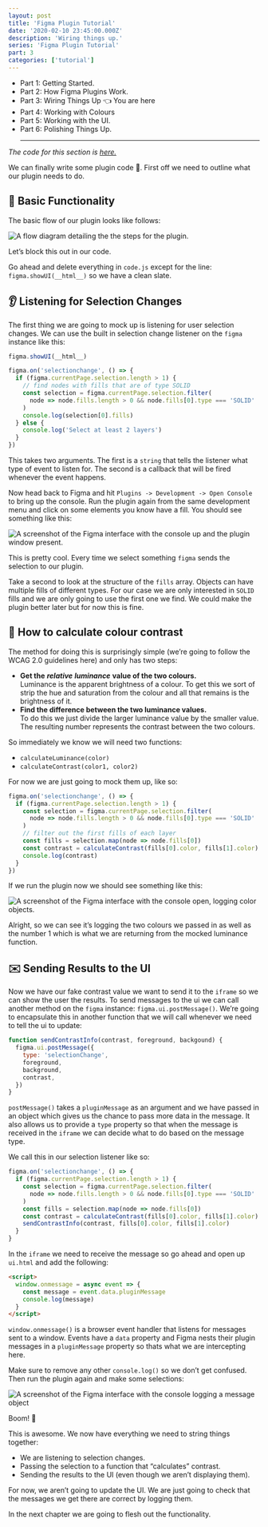 ```yaml
---
layout: post
title: 'Figma Plugin Tutorial'
date: '2020-02-10 23:45:00.000Z'
description: 'Wiring things up.'
series: 'Figma Plugin Tutorial'
part: 3
categories: ['tutorial']
---
```


- Part 1: <Link className="ext-link" href="/writing/2020-02-10-figma-plugin-tutorial-1-6">Getting Started.</Link>
- Part 2: <Link className="ext-link" href="/writing/2020-02-10-figma-plugin-tutorial-2-6">How Figma Plugins Work.</Link>
- Part 3: <Link className="ext-link" href="/writing/2020-02-10-figma-plugin-tutorial-3-6"> Wiring Things Up </Link> 👈 You are here
- Part 4: <Link className="ext-link" href="/writing/2020-02-11-figma-plugin-tutorial-4-6">Working with Colours </Link>
- Part 5: <Link className="ext-link" href="/writing/2020-02-11-figma-plugin-tutorial-5-6">Working with the UI. </Link>
- Part 6: <Link className="ext-link" href="/writing/2020-02-11-figma-plugin-tutorial-6-6">Polishing Things Up. </Link>
  <hr />

_The code for this section is [here.](https://github.com/danhollick/zebra/tree/master/step1)_

We can finally write some plugin code 🎉. First off we need to outline what our plugin needs to do.

## 🎰 Basic Functionality

The basic flow of our plugin looks like follows:

![A flow diagram detailing the the steps for the plugin.](/figma-plugin/part-3/flow.png)

Let’s block this out in our code.

Go ahead and delete everything in `code.js` except for the line: `figma.showUI(__html__)` so we have a clean slate.

## 👂 Listening for Selection Changes

The first thing we are going to mock up is listening for user selection changes. We can use the built in selection change listener on the `figma` instance like this:

```javascript
figma.showUI(__html__)

figma.on('selectionchange', () => {
  if (figma.currentPage.selection.length > 1) {
    // find nodes with fills that are of type SOLID
    const selection = figma.currentPage.selection.filter(
      node => node.fills.length > 0 && node.fills[0].type === 'SOLID'
    )
    console.log(selection[0].fills)
  } else {
    console.log('Select at least 2 layers')
  }
})
```

This takes two arguments. The first is a `string` that tells the listener what type of event to listen for. The second is a callback that will be fired whenever the event happens.

Now head back to Figma and hit `Plugins -> Development -> Open Console` to bring up the console. Run the plugin again from the same development menu and click on some elements you know have a fill. You should see something like this:

![A screenshot of the Figma interface with the console up and the plugin window present. ](/figma-plugin/part-3/plugin_interface.png)

This is pretty cool. Every time we select something `figma` sends the selection to our plugin.

Take a second to look at the structure of the `fills` array. Objects can have multiple fills of different types. For our case we are only interested in `SOLID` fills and we are only going to use the first one we find. We could make the plugin better later but for now this is fine.

## 🧮 How to calculate colour contrast

The method for doing this is surprisingly simple (we’re going to follow the WCAG 2.0 guidelines here) and only has two steps:

- **Get the** **_relative_** **_luminance_** **value of the two colours.**  
  Luminance is the apparent brightness of a colour. To get this we sort of strip the hue and saturation from the colour and all that remains is the brightness of it.
- **Find the difference between the two luminance values.**  
  To do this we just divide the larger luminance value by the smaller value. The resulting number represents the contrast between the two colours.

So immediately we know we will need two functions:

- `calculateLuminance(color)`
- `calculateContrast(color1, color2)`

For now we are just going to mock them up, like so:

```javascript
figma.on('selectionchange', () => {
  if (figma.currentPage.selection.length > 1) {
    const selection = figma.currentPage.selection.filter(
      node => node.fills.length > 0 && node.fills[0].type === 'SOLID'
    )
    // filter out the first fills of each layer
    const fills = selection.map(node => node.fills[0])
    const contrast = calculateContrast(fills[0].color, fills[1].color)
    console.log(contrast)
  }
})
```

If we run the plugin now we should see something like this:

![A screenshot of the Figma interface with the console open, logging color objects.](/figma-plugin/part-3/console.png)

Alright, so we can see it’s logging the two colours we passed in as well as the number 1 which is what we are returning from the mocked luminance function.

## ✉️ Sending Results to the UI

Now we have our fake contrast value we want to send it to the `iframe` so we can show the user the results. To send messages to the ui we can call another method on the `figma` instance: `figma.ui.postMessage()`. We’re going to encapsulate this in another function that we will call whenever we need to tell the ui to update:

```javascript
function sendContrastInfo(contrast, foreground, backgound) {
  figma.ui.postMessage({
    type: 'selectionChange',
    foreground,
    background,
    contrast,
  })
}
```

`postMessage()` takes a `pluginMessage` as an argument and we have passed in an object which gives us the chance to pass more data in the message. It also allows us to provide a `type` property so that when the message is received in the `iframe` we can decide what to do based on the message type.

We call this in our selection listener like so:

```javascript
figma.on('selectionchange', () => {
  if (figma.currentPage.selection.length > 1) {
    const selection = figma.currentPage.selection.filter(
      node => node.fills.length > 0 && node.fills[0].type === 'SOLID'
    )
    const fills = selection.map(node => node.fills[0])
    const contrast = calculateContrast(fills[0].color, fills[1].color)
    sendContrastInfo(contrast, fills[0].color, fills[1].color)
  }
}
```

In the `iframe` we need to receive the message so go ahead and open up `ui.html` and add the following:

```html
<script>
  window.onmessage = async event => {
    const message = event.data.pluginMessage
    console.log(message)
  }
</script>
```

`window.onmessage()` is a browser event handler that listens for messages sent to a window. Events have a `data` property and Figma nests their plugin messages in a `pluginMessage` property so thats what we are intercepting here.

Make sure to remove any other `console.log()` so we don’t get confused. Then run the plugin again and make some selections:

![A screenshot of the Figma interface with the console logging a message object](/figma-plugin/part-3/message.png)

Boom! 🎉

This is awesome. We now have everything we need to string things together:

- We are listening to selection changes.
- Passing the selection to a function that “calculates” contrast.
- Sending the results to the UI (even though we aren’t displaying them).

For now, we aren’t going to update the UI. We are just going to check that the messages we get there are correct by logging them.

In the next chapter we are going to flesh out the functionality.
